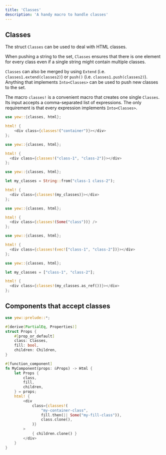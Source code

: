 ```yaml
---
title: 'Classes'
description: 'A handy macro to handle classes'
---
```



## Classes

The struct `Classes` can be used to deal with HTML classes.

When pushing a string to the set, `Classes` ensures that there is one element
for every class even if a single string might contain multiple classes.

`Classes` can also be merged by using `Extend` (i.e.
`classes1.extend(classes2)`) or `push()` (i.e. `classes1.push(classes2)`).
Anything that implements `Into<Classes>` can be used to push new classes
to the set.

The macro `classes!` is a convenient macro that creates one single `Classes`.
Its input accepts a comma-separated list of expressions. The only requirement
is that every expression implements `Into<Classes>`.

<Tabs>
  <TabItem value="Literal" label="Literal">

```rust
use yew::{classes, html};

html! {
    <div class={classes!("container")}></div>
};
```

  </TabItem>
  <TabItem value="Multiple" label="Multiple">

```rust
use yew::{classes, html};

html! {
  <div class={classes!("class-1", "class-2")}></div>
};
```

  </TabItem>
  <TabItem value="String" label="String">

```rust
use yew::{classes, html};

let my_classes = String::from("class-1 class-2");

html! {
  <div class={classes!(my_classes)}></div>
};
```

  </TabItem>
  <TabItem value="Optional" label="Optional">

```rust
use yew::{classes, html};

html! {
  <div class={classes!(Some("class"))} />
};
```

  </TabItem>
  <TabItem value="Vector" label="Vector">

```rust
use yew::{classes, html};

html! {
  <div class={classes!(vec!["class-1", "class-2"])}></div>
};
```

  </TabItem>
  <TabItem value="Array" label="Array">

```rust
use yew::{classes, html};

let my_classes = ["class-1", "class-2"];

html! {
  <div class={classes!(my_classes.as_ref())}></div>
};
```

  </TabItem>
</Tabs>

## Components that accept classes

```rust
use yew::prelude::*;

#[derive(PartialEq, Properties)]
struct Props {
    #[prop_or_default]
    class: Classes,
    fill: bool,
    children: Children,
}

#[function_component]
fn MyComponent(props: &Props) -> Html {
    let Props {
        class,
        fill,
        children,
    } = props;
    html! {
        <div
            class={classes!(
                "my-container-class",
                fill.then(|| Some("my-fill-class")),
                class.clone(),
            )}
        >
            { children.clone() }
        </div>
    }
}
```
